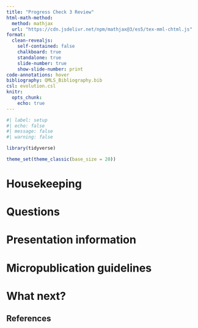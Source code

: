 ```yaml
---
title: "Progress Check 3 Review"
html-math-method:
  method: mathjax
  url: "https://cdn.jsdelivr.net/npm/mathjax@3/es5/tex-mml-chtml.js"
format:
  clean-revealjs:
    self-contained: false
    chalkboard: true
    standalone: true
    slide-number: true
    show-slide-number: print
code-annotations: hover
bibliography: QMLS_Bibliography.bib
csl: evolution.csl
knitr:
  opts_chunk: 
    echo: true
---
```


```r
#| label: setup
#| echo: false
#| message: false
#| warning: false

library(tidyverse)

theme_set(theme_classic(base_size = 20))
```


# Housekeeping {background-color="#40666e"}


# Questions {background-color="#f8c471"}


# Presentation information {background-color="#40666e"}


# Micropublication guidelines {background-color="#40666e"}


# What next? {background-color="#40666e"}


## References

::: {#refs}
:::

